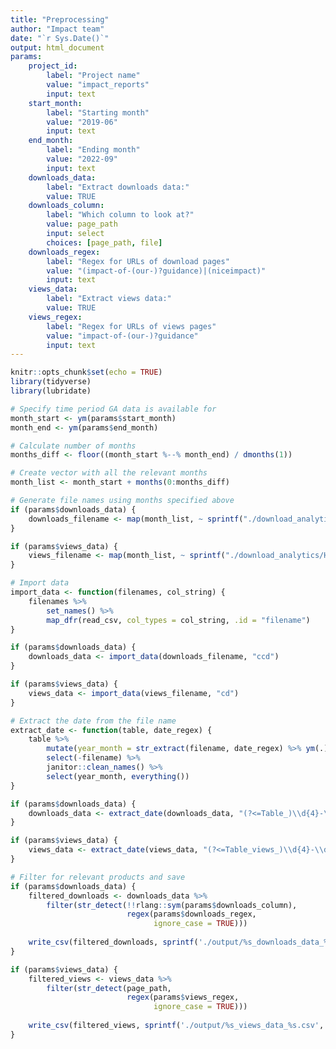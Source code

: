 ```yaml
---
title: "Preprocessing"
author: "Impact team"
date: "`r Sys.Date()`"
output: html_document
params:
    project_id:
        label: "Project name"
        value: "impact_reports"
        input: text
    start_month:
        label: "Starting month"
        value: "2019-06"
        input: text
    end_month:
        label: "Ending month"
        value: "2022-09"
        input: text
    downloads_data:
        label: "Extract downloads data:"
        value: TRUE
    downloads_column:
        label: "Which column to look at?"
        value: page_path
        input: select
        choices: [page_path, file]
    downloads_regex:
        label: "Regex for URLs of download pages"
        value: "(impact-of-(our-)?guidance)|(niceimpact)"
        input: text
    views_data:
        label: "Extract views data:"
        value: TRUE
    views_regex:
        label: "Regex for URLs of views pages"
        value: "impact-of-(our-)?guidance"
        input: text
---
```


```r
knitr::opts_chunk$set(echo = TRUE)
library(tidyverse)
library(lubridate)

```


```r
# Specify time period GA data is available for
month_start <- ym(params$start_month)
month_end <- ym(params$end_month)
```


```r
# Calculate number of months
months_diff <- floor((month_start %--% month_end) / dmonths(1))

# Create vector with all the relevant months
month_list <- month_start + months(0:months_diff)

# Generate file names using months specified above
if (params$downloads_data) {
    downloads_filename <- map(month_list, ~ sprintf("./download_analytics/HSC dashboard - Engagement and implementation_All webpages_ links and downloads_Table_%s.csv", as.character(.x) %>% str_remove("-01$")))
}

if (params$views_data) {
    views_filename <- map(month_list, ~ sprintf("./download_analytics/HSC dashboard - Engagement and implementation_All webpages_ links and downloads_Table_views_%s.csv", as.character(.x) %>% str_remove("-01$")))
}
```


```r
# Import data
import_data <- function(filenames, col_string) {
    filenames %>%
        set_names() %>%
        map_dfr(read_csv, col_types = col_string, .id = "filename")
}

if (params$downloads_data) {
    downloads_data <- import_data(downloads_filename, "ccd")
}

if (params$views_data) {
    views_data <- import_data(views_filename, "cd")
}
```


```r
# Extract the date from the file name
extract_date <- function(table, date_regex) {
    table %>% 
        mutate(year_month = str_extract(filename, date_regex) %>% ym(.)) %>% 
        select(-filename) %>%
        janitor::clean_names() %>%
        select(year_month, everything())
}

if (params$downloads_data) {
    downloads_data <- extract_date(downloads_data, "(?<=Table_)\\d{4}-\\d{2}(?=.csv)")
}

if (params$views_data) {
    views_data <- extract_date(views_data, "(?<=Table_views_)\\d{4}-\\d{2}(?=.csv)")
}
```


```r
# Filter for relevant products and save
if (params$downloads_data) {
    filtered_downloads <- downloads_data %>% 
        filter(str_detect(!!rlang::sym(params$downloads_column), 
                          regex(params$downloads_regex, 
                                ignore_case = TRUE)))
    
    write_csv(filtered_downloads, sprintf('./output/%s_downloads_data_%s.csv', params$project_id, Sys.Date()))
}

if (params$views_data) {
    filtered_views <- views_data %>% 
        filter(str_detect(page_path, 
                          regex(params$views_regex, 
                                ignore_case = TRUE))) 
    
    write_csv(filtered_views, sprintf('./output/%s_views_data_%s.csv', params$project_id, Sys.Date()))
}
```

